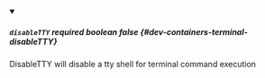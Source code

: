 
<details className="config-field" data-expandable="false" open>
<summary>

##### `disableTTY` <span className="config-field-required" data-required="false">required</span> <span className="config-field-type">boolean</span> <span className="config-field-default">false</span> <span className="config-field-enum"></span> {#dev-containers-terminal-disableTTY}

DisableTTY will disable a tty shell for terminal command execution

</summary>



</details>
